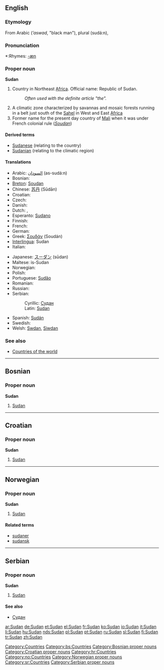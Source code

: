 ==English==
{{wikipedia}}

===Etymology===
From Arabic {{ARchar|[[اسود]]}} (''’aswad'', "black man"), plural {{ARchar|[[سودان]]}} (sudá:n),

===Pronunciation===
*:Rhymes: [[Rhymes:English:-æn|-æn]]

===Proper noun===
'''Sudan'''

# Country in Northeast [[Africa]]. Official name: Republic of Sudan.
#:''Often used with the definite article "the".''
# A climatic zone characterized by savannas and mosaic forests running in a belt just south of the [[Sahel]] in West and East [[Africa]]
# Former name for the present day country of [[Mali]] when it was under French colonial rule (''[[Soudan]]'')

====Derived terms====
*[[Sudanese]] (relating to the country)
*[[Sudanian]] (relating to the climatic region)

====Translations====
{{top}}
* Arabic: [[السودان]] (as-sudá:n)
* Bosnian: {{t-|bs|Sudan|m}}
* [[Breton]]: [[Soudan]]
* Chinese: [[苏丹]] (Sūdān)
* Croatian: {{t-|hr|Sudan|m}}
* Czech: {{t-|cs|Súdán|m}}
* Danish: {{t-|da|Sudan}}
* Dutch: {{t-|nl|Sudan}}, {{t-|nl|Soedan}}
* Esperanto: [[Sudano]]
* Finnish: {{t+|fi|Sudan}}
* French: {{t+|fr|Soudan|m}}
* German: {{t+|de|Sudan}}
* Greek: [[Σουδάν]] (Soudán) {{n}}
* [[Interlingua]]: Sudan
* Italian: {{t+|it|Sudan|m}}
{{mid}}
* Japanese: [[スーダン]] (sūdan)
* Maltese: is-Sudan
* Norwegian: {{t-|no|Sudan}}
* Polish: {{t+|pl|Sudan|m}}
* Portuguese: [[Sudão]] {{m}}
* Romanian: {{t-|ro|Sudan|n}}
* Russian: {{t+|ru|Судан|m|tr=Sudán|sc=Cyrl}}
* Serbian:
*: Cyrillic: [[Судан#Serbian|Судан]] {{m}}
*: Latin: [[Sudan#Serbian|Sudan]] {{m}}
* Spanish: [[Sudán]] {{m}}
* Swedish: {{t-|sv|Sudan}}
* Welsh: [[Swdan]], [[Siwdan]]
{{bottom}}

===See also===
*[[Countries of the world]]

[[Category:Countries]]

----

==Bosnian==

===Proper noun===
'''Sudan''' {{m}}

# [[#English|Sudan]]

[[Category:bs:Countries]]
[[Category:Bosnian proper nouns]]

----

==Croatian==

===Proper noun===
'''Sudan''' {{f}}

# [[#English|Sudan]]

[[Category:Croatian proper nouns]]
[[Category:hr:Countries]]

----

==Norwegian==

===Proper noun===
'''Sudan'''

# [[#English|Sudan]]

====Related terms====
*[[sudaner]]
*[[sudansk]]

[[Category:no:Countries]]
[[Category:Norwegian proper nouns]]

----

==Serbian==

===Proper noun===
'''Sudan''' {{m}}

# [[#English|Sudan]]

====See also====
*[[Судан#Serbian|Судан]]

[[Category:sr:Countries]]
[[Category:Serbian proper nouns]]

[[ar:Sudan]]
[[de:Sudan]]
[[et:Sudan]]
[[el:Sudan]]
[[fr:Sudan]]
[[ko:Sudan]]
[[io:Sudan]]
[[it:Sudan]]
[[li:Sudan]]
[[hu:Sudan]]
[[nds:Sudan]]
[[pl:Sudan]]
[[pt:Sudan]]
[[ru:Sudan]]
[[sl:Sudan]]
[[fi:Sudan]]
[[tr:Sudan]]
[[zh:Sudan]]